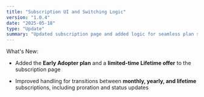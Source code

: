 ```yaml
---
title: "Subscription UI and Switching Logic"
version: "1.0.4"
date: "2025-05-18"
type: "Update"
summary: "Updated subscription page and added logic for seamless plan switching."
---
```


What&apos;s New:

- Added the **Early Adopter plan** and a **limited-time Lifetime offer** to the subscription page

- Improved handling for transitions between **monthly, yearly, and lifetime** subscriptions, including proration and status updates

